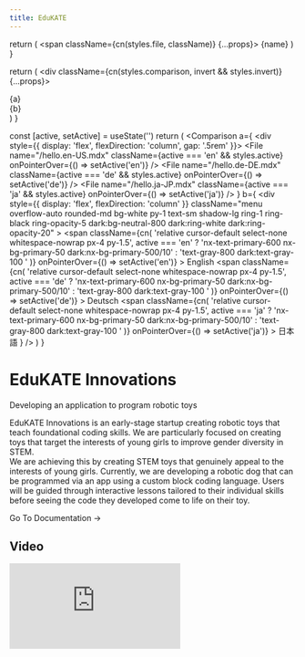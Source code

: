 ```yaml
---
title: EduKATE
---
```



  return (
    <span className={cn(styles.file, className)} {...props}>
      {name}
    </span>
  )
}

  return (
    <div className={cn(styles.comparison, invert && styles.invert)} {...props}>
      <div>{a}</div>
      <ArrowRightIcon width="1.2em" />
      <div>{b}</div>
    </div>
  )
}

  const [active, setActive] = useState('')
  return (
    <Comparison
      a={
        <div style={{ display: 'flex', flexDirection: 'column', gap: '.5rem' }}>
          <File
            name="/hello.en-US.mdx"
            className={active === 'en' && styles.active}
            onPointerOver={() => setActive('en')}
          />
          <File
            name="/hello.de-DE.mdx"
            className={active === 'de' && styles.active}
            onPointerOver={() => setActive('de')}
          />
          <File
            name="/hello.ja-JP.mdx"
            className={active === 'ja' && styles.active}
            onPointerOver={() => setActive('ja')}
          />
        </div>
      }
      b={
        <div
          style={{ display: 'flex', flexDirection: 'column' }}
          className="menu overflow-auto rounded-md bg-white py-1 text-sm shadow-lg ring-1 ring-black ring-opacity-5 dark:bg-neutral-800 dark:ring-white dark:ring-opacity-20"
        >
          <span
            className={cn(
              'relative cursor-default select-none whitespace-nowrap px-4 py-1.5',
              active === 'en'
                ? 'nx-text-primary-600 nx-bg-primary-50 dark:nx-bg-primary-500/10'
                : 'text-gray-800 dark:text-gray-100 '
            )}
            onPointerOver={() => setActive('en')}
          >
            English
          </span>
          <span
            className={cn(
              'relative cursor-default select-none whitespace-nowrap px-4 py-1.5',
              active === 'de'
                ? 'nx-text-primary-600 nx-bg-primary-50 dark:nx-bg-primary-500/10'
                : 'text-gray-800 dark:text-gray-100 '
            )}
            onPointerOver={() => setActive('de')}
          >
            Deutsch
          </span>
          <span
            className={cn(
              'relative cursor-default select-none whitespace-nowrap px-4 py-1.5',
              active === 'ja'
                ? 'nx-text-primary-600 nx-bg-primary-50 dark:nx-bg-primary-500/10'
                : 'text-gray-800 dark:text-gray-100 '
            )}
            onPointerOver={() => setActive('ja')}
          >
            日本語
          </span>
        </div>
      }
    />
  )
}

<div className="home-content">
  <div className="content-container">
    <h1 className="headline">EduKATE Innovations</h1>
    <p className="subtitle">Developing an application to program robotic toys</p>
    <p> EduKATE Innovations is an early-stage startup creating robotic toys that teach foundational coding skills. We are particularly focused on creating toys that target the interests of young girls to improve gender diversity in STEM.<br/>
We are achieving this by creating STEM toys that genuinely appeal to the interests of young girls. Currently, we are developing a robotic dog that can be programmed via an app using a custom block coding language. Users will be guided through interactive lessons tailored to their individual skills before seeing the code they developed come to life on their toy.</p>
      <Link className={styles.cta} href="/docs">Go To Documentation <span>→</span></Link>
    <br/>
    <h2 className="headline">Video</h2>
    <div style={{ position: 'relative', width: '90%', paddingBottom: '56.25%', height: 0 }}>
      <iframe
        src="https://drive.google.com/file/d/1hNImRJqB20C3gzl1X-Kob1JgFt_fuFa-/preview"
        style={{ position: 'absolute', top: 0, left: 0, width: '100%', height: '100%' }}
        frameBorder="0"
        allowFullScreen
      />
    </div>
    <br/>
  </div>
  <style jsx>{`
    .content-container {
      max-width: 90rem;
      padding-left: max(env(safe-area-inset-left),1.5rem);
      padding-right: max(env(safe-area-inset-right),1.5rem);
      margin: 0 auto;
    }
    .features-container {
      margin: 8rem 0 0;
      padding: 4rem 0;
      background-color: #f3f4f6;
      border-bottom: 1px solid #e5e7eb;
    }
    .features-container .content-container {
      margin-top: -8rem;
    }
    :global(.dark) .features-container {
      background-color: #000;
      border-bottom: 1px solid rgb(38,38,38);
    }
    .headline {
      display: inline-flex;
      font-size: 3.125rem;
      font-size: min(4.375rem, max(8vw, 2.5rem));
      font-weight: 700;
      font-feature-settings: initial;
      letter-spacing: -.12rem;
      margin-left: -0.2rem;
      margin-top: 3.4rem;
      line-height: 1.1;
      background-image: linear-gradient(146deg,#000,#757a7d);
      -webkit-background-clip: text;
      -webkit-text-fill-color: transparent;
      background-clip: text;
    }
    :global(.dark) .headline {
      background-image: linear-gradient(146deg,#fff,#757a7d);
    }
    .subtitle {
      font-size: 1.3rem;
      font-size: min(1.3rem, max(3.5vw, 1.2rem));
      font-feature-settings: initial;
      line-height: 1.6;
    }
    .nextjs-link {
      color: currentColor;
      text-decoration: none;
      font-weight: 600;
    }
    :global(#docs-card) {
      color: #fff;
      text-shadow: 0 0 1rem rgba(0,0,0,0.1);
    }
    :global(#docs-card img) {
      object-fit: cover;
      object-position: left;
      position: absolute;
      left: 0;
      right: 0;
      top: 0;
      bottom: 0;
      height: 100%;
      z-index: 0;
      user-select: none;
      pointer-events: none;
    }
    :global(#docs-card img:nth-child(2)) {
      display: none;
    }
    :global(.dark #docs-card img:nth-child(2)) {
      display: initial;
    }
    :global(.dark #docs-card img:nth-child(1)) {
      display: none;
    }
    :global(#highlighting-card) {
      min-height: 300px;
      background-image: linear-gradient(to top, transparent, #fff 50%), url(/assets/syntax-highlighting.svg);
      background-size: 634px;
      background-position: -6px calc(100% + 4px);
      background-repeat: no-repeat;
    }
    :global(.dark #highlighting-card) {
      background-image: linear-gradient(to top, transparent, #202020 50%), url(/assets/syntax-highlighting.svg);
    }
    :global(.feat-darkmode) {
      min-height: 300px;
    }
    :global(.feat-darkmode h3) {
      font-size: 48px;
    }
    :global(#search-card) {
      display: flex;
      flex-direction: column;
      justify-content: center;
    }
    :global(#search-card p) {
      max-width: 320px;
    }
    :global(#search-card video) {
      position: absolute;
      right: 0;
      top: 24px;
      height: 430px;
      pointer-events: none;
      max-width: 60%;
    }
    :global(#fs-card) {
      min-height: 240px;
    }
    :global(#fs-card h3) {
      text-align: left;
      width: min(300px, 41%);
      min-width: 155px;
    }
    :global(#a11y-card) {
      background-image: url(/assets/high-contrast.png);
      background-position: -160px 160px;
    }
    @media screen and (max-width: 1300px) {
      :global(#a11y-card) {
        background-image: linear-gradient(to bottom, white, transparent), url(/assets/high-contrast.png);
      }
    }
    @media screen and (max-width: 1200px) {
      :global(#highlighting-card) {
        aspect-ratio: auto;
      }
      :global(.feat-darkmode h3) {
        font-size: 4vw;
        font-size: min(48px, max(4vw, 30px));
      }
      :global(#search-card video) {
        aspect-ratio: 787/623;
        height: auto;
      }
      .headline {
        letter-spacing: -.08rem;
      }
    }
    @media screen and (max-width: 1024px) {
      :global(#docs-card) {
        aspect-ratio: 135/86;
      }
      :global(#search-card) {
        aspect-ratio: 8/3;
      }
      :global(#search-card h3) {
        text-align: left;
      }
      :global(#highlighting-card) {
        background-size: 136%;
      }
      :global(#a11y-card) {
        background-image: url(/assets/high-contrast.png);
        background-position: center 160px;
      }
    }
    @media screen and (max-width: 768px) {
      :global(#docs-card) {
        min-height: 348px;
        width: 100%;
        aspect-ratio: auto;
      }
      :global(#docs-card img) {
        object-position: -26px 0;
        width: 250%;
        max-width: initial;
      }
    }
    @media screen and (max-width: 640px) {
      :global(#search-card) {
        aspect-ratio: 2.5/2;
        justify-content: flex-start;
        align-items: stretch;
        min-height: 350px;
      }
      :global(#search-card h3) {
        text-align: center;
      }
      :global(#search-card p) {
        max-width: 100%;
      }
      :global(#search-card video) {
        position: relative;
        margin: .75em -1.75em 0;
        max-width: calc(100% + 3.5em);
      }
      :global(.dark #search-card video) {
        mix-blend-mode: lighten;
      }
    }
  `}</style>

  <div className="features-container">
    <div className="content-container">
      <Features>
        <Feature index={1} href="https://docs.google.com/document/d/1E3yfldRKVmJhPLUCRVbr47ON8K0eQxDn/edit?usp=drive_link&ouid=105494760516855677949&rtpof=true&sd=true">
          <h3>Statement of Work <br className="show-on-mobile"/></h3>
          <p className='mb-4'>An upfront agreement between the client and team about the work to be undertaken and delivered</p>
        </Feature>
        <Feature index={2} href="https://docs.google.com/document/d/1iwSCoR4ZnCBB_Axk87iGPj10Qrmhv5hE/edit?usp=drive_link&ouid=105494760516855677949&rtpof=true&sd=true">
          <h3>Team Charter <br className="show-on-mobile"/></h3>
          <p className='mb-4'>An agreement within the team setting expectations for the teams work</p>
        </Feature>
        <Feature index={1} href="https://github.com/24-S2-2-C-EduKATE/EduKATE_flutter">
          <h3>Front End Code <br className="show-on-mobile"/></h3>
          <p className='mb-4'>Repository for the front end codebase</p>
        </Feature>
        <Feature index={3} href="/docs/weekly-reports/week-10">
          <h3>Weekly Report<br className="show-on-mobile"/></h3>
          <p className='mb-4'>See what we have been up to over the past week</p>
        </Feature>
        <Feature index={3} href="https://docs.google.com/document/d/1Yxa5s26W59lKA1wmtnB2N-1XIJwW80ho/edit?usp=sharing&ouid=105494760516855677949&rtpof=true&sd=true">
          <h3>UML<br className="show-on-mobile"/></h3>
          <p className='mb-4'>Description of our projects architecture</p>
        </Feature>
        <Feature index={3} href="https://github.com/orgs/24-S2-2-C-EduKATE/projects/16">
          <h3>Decision Log<br className="show-on-mobile"/></h3>
          <p className='mb-4'>Tracks outcomes and justifications to decisions made</p>
        </Feature>
        <Feature index={3} href="https://github.com/orgs/24-S2-2-C-EduKATE/projects/15">
          <h3>Reflection Log<br className="show-on-mobile"/></h3>
          <p className='mb-4'>Reflections of the team and the team members</p>
        </Feature>
        <Feature index={3} href="https://github.com/orgs/24-S2-2-C-EduKATE/projects/14">
          <h3>Feedback Log<br className="show-on-mobile"/></h3>
          <p className='mb-4'>Tracks feedback to the project according to the origin</p>
        </Feature>
        <Feature index={3} href="https://github.com/orgs/24-S2-2-C-EduKATE/projects/11">
          <h3>Risk Log<br className="show-on-mobile"/></h3>
          <p className='mb-4'>Tracking the severity and likelihood of identified and occurred risks with strategies to mitigate or handle.</p>
        </Feature>
        <Feature index={3} href="https://github.com/orgs/24-S2-2-C-EduKATE/projects/12">
          <h3>Meeting Log<br className="show-on-mobile"/></h3>
          <p className='mb-4'>Tracking meeting agendas, minutes, and outcomes</p>
        </Feature>
        <Feature index={3} href="https://github.com/orgs/24-S2-2-C-EduKATE/projects/18">
          <h3>Task Log<br className="show-on-mobile"/></h3>
          <p className='mb-4'>Tracks tasks that need to be completed</p>
        </Feature>
        <Feature index={3} href="https://github.com/orgs/24-S2-2-C-EduKATE/projects/17">
          <h3>Change Log<br className="show-on-mobile"/></h3>
          <p className='mb-4'>Tracks important changes to documents</p>
        </Feature>
      </Features>
    </div>
  </div>
</div>
